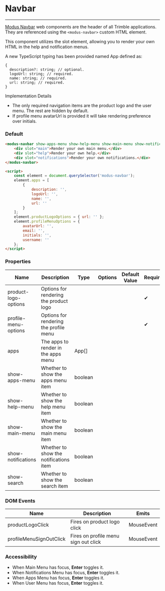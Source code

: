 
# Navbar
---

[Modus Navbar](https://modus.trimble.com/elements/navbar/) web components are the header of all Trimble applications. They are referenced using the `<modus-navbar>` custom HTML element.

This component utilizes the slot element, allowing you to render your own HTML in the help and notification menus.

A new TypeScript typing has been provided named App defined as:

    {
      description?: string; // optional.
      logoUrl: string; // required.
      name: string; // required.
      url: string; // required.
    }

Implementation Details
- The only required navigation items are the product logo and the user menu. The rest are hidden by default.
- If profile menu avatarUrl is provided it will take rendering preference over initials.

### Default
<Story id="components-navbar--default" />

```html
<modus-navbar show-apps-menu show-help-menu show-main-menu show-notifications>
    <div slot="main">Render your own main menu.</div>
    <div slot="help">Render your own help.</div>
    <div slot="notifications">Render your own notifications.</div>
</modus-navbar>

<script>
    const element = document.querySelector('modus-navbar');
    element.apps = [
        {
            description: '',
            logoUrl: '',
            name: '',
            url: ''
        }
    ];
    element.productLogoOptions = { url: '' };
    element.profileMenuOptions = {
        avatarUrl: '',
        email: '',
        initials: '',
        username: ''
    };
</script>
```

### Properties
<section>
  <table>
    <thead>
    <tr>
      <th>Name</th>
      <th>Description</th>
      <th>Type</th>
      <th>Options</th>
      <th>Default Value</th>
      <th>Required</th>
    </tr>
    </thead>
    <tbody>
    <tr>
      <td>product-logo-options</td>
      <td>Options for rendering the product logo</td>
      <td></td>
      <td></td>
      <td></td>
      <td><span class="material-icons">&#10004;</span></td>
    </tr>
    <tr>
      <td>profile-menu-options</td>
      <td>Options for rendering the profile menu</td>
      <td></td>
      <td></td>
      <td></td>
      <td><span class="material-icons">&#10004;</span></td>
    </tr>
    <tr>
      <td>apps</td>
      <td>The apps to render in the apps menu</td>
      <td>App[]</td>
      <td></td>
      <td></td>
      <td></td>
    </tr>
    <tr>
      <td>show-apps-menu</td>
      <td>Whether to show the apps menu item</td>
      <td>boolean</td>
      <td></td>
      <td></td>
      <td></td>
    </tr>
    <tr>
      <td>show-help-menu</td>
      <td>Whether to show the help menu item</td>
      <td>boolean</td>
      <td></td>
      <td></td>
      <td></td>
    </tr>
    <tr>
      <td>show-main-menu</td>
      <td>Whether to show the main menu item</td>
      <td>boolean</td>
      <td></td>
      <td></td>
      <td></td>
    </tr>
    <tr>
      <td>show-notifications</td>
      <td>Whether to show the notifications item</td>
      <td>boolean</td>
      <td></td>
      <td></td>
      <td></td>
    </tr>
    <tr>
      <td>show-search</td>
      <td>Whether to show the search item</td>
      <td>boolean</td>
      <td></td>
      <td></td>
      <td></td>
    </tr>
    </tbody>
  </table>
</section>

### DOM Events
<section>
  <table>
    <thead>
    <tr>
      <th>Name</th>
      <th>Description</th>
      <th>Emits</th>
    </tr>
    </thead>
    <tbody>
    <tr>
      <td>productLogoClick</td>
      <td>Fires on product logo click</td>
      <td>MouseEvent</td>
    </tr>
    <tr>
      <td>profileMenuSignOutClick</td>
      <td>Fires on profile menu sign out click</td>
      <td>MouseEvent</td>
    </tr>
    </tbody>
  </table>
</section>

### Accessibility
- When Main Menu has focus, **Enter** toggles it.
- When Notifications Menu has focus, **Enter** toggles it.
- When Apps Menu has focus, **Enter** toggles it.
- When User Menu has focus, **Enter** toggles it.

